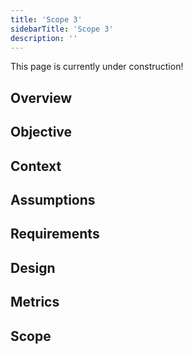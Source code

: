 ```yaml
---
title: 'Scope 3'
sidebarTitle: 'Scope 3'
description: ''
---
```

<Note>
    This page is currently under construction!
</Note>

## Overview

## Objective

## Context

## Assumptions

## Requirements

## Design

## Metrics

## Scope